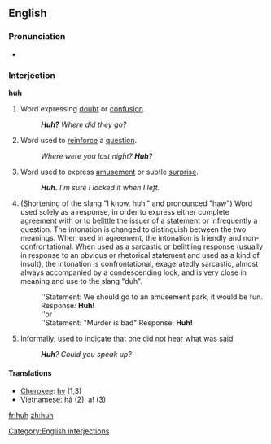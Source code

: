 ==English==

===Pronunciation===

*{{audio|en-us-huh.ogg|Audio (US)}}

===Interjection===
'''huh'''
# Word expressing [[doubt]] or [[confusion]].
#:'''''Huh?''' Where did they go?''
# Word used to [[reinforce]] a [[question]].
#:''Where were you last night?  '''Huh'''?''
# Word used to express [[amusement]] or subtle [[surprise]].
#: '''''Huh.'''  I'm sure I locked it when I left.''
#<!--is this regional?--> (Shortening of the slang "I know, huh." and pronounced "haw") Word used solely as a response, in order to express either complete agreement with or to belittle the issuer of a statement or infrequently a question. The intonation is changed to distinguish between the two meanings. When used in agreement, the intonation is friendly and non-confrontational. When used as a sarcastic or belittling response (usually in response to an obvious or rhetorical statement and used as a kind of insult), the intonation is confrontational, exageratedly sarcastic, almost always accompanied by a condescending look, and is very close in meaning and use to the slang "duh".
#:''Statement: We should go to an amusement park, it would be fun. Response: '''Huh!'''
#:''or
#:''Statement: "Murder is bad" Response: '''Huh!'''
#Informally, used to indicate that one did not hear what was said.
#:'''''Huh'''?  Could you speak up?''

====Translations====
*[[Cherokee]]: [[hv]] (1,3)
*[[Vietnamese]]: [[hả]] (2), [[a|a!]] (3)

[[Category:English interjections]]

[[fr:huh]]
[[zh:huh]]